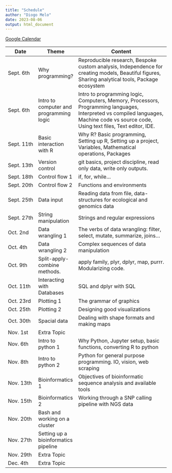 ```yaml
---
title: "Schedule"
author: "Diogo Melo"
date: 2023-08-06
output: html_document
---
```


[Google Calendar](https://calendar.google.com/calendar/u/0?cid=NTY0MjgxMDI1NjFlYWQ4MWY4NDI2NGQyMzQ3Mzg2OGNkYTVhNDA0YzY1MmNmNzI0ZWU5YjBhNWZhYzYwZTZkYkBncm91cC5jYWxlbmRhci5nb29nbGUuY29t)

| Date      | Theme                                   | Content                                                                                                                                                                     |
|-----------|-----------------------------------------|-----------------------------------------------------------------------------------------------------------------------------------------------------------------------------|
| Sept. 6th | Why programming?                        | Reproducible research, Bespoke custom analysis, Independence for creating models, Beautiful figures, Sharing analytical tools, Package ecosystem                              |
| Sept. 6th | Intro to computer and programming logic | Intro to programming logic, Computers, Memory, Processors, Programming languages, Interpreted vs compiled languages, Machine code vs source code, Using text files, Text editor, IDE. |
| Sept. 11th| Basic interaction with R                | Why R? Basic programming, Setting up R, Setting up a project, Variables, Mathematical operations, Packages                                                                 |
| Sept. 13th| Version control                         | git basics, project discipline, read only data, write only outputs.                                                                                                        |
| Sept. 18th| Control flow 1                          | if, for, while...                                                                                                                                                          |
| Sept. 20th| Control flow 2                          | Functions and environments                                                                                                                                                 |
| Sept. 25th| Data input                              | Reading data from file, data-structures for ecological and genomics data                                                                                                   |
| Sept. 27th| String manipulation                     | Strings and regular expressions                                                                                                                                            |
| Oct. 2nd  | Data wrangling 1                        | The verbs of data wrangling: filter, select, mutate, summarize, joins...                                                                                                   |
| Oct. 4th  | Data wrangling 2                        | Complex sequences of data manipulation                                                                                                                                     |
| Oct. 9th  | Split-apply-combine methods.            | apply family, plyr, dplyr, map, purrr. Modularizing code.                                                                                                                  |
| Oct. 11th | Interacting with Databases              | SQL and dplyr with SQL                                                                                                                                                     |
| Oct. 23rd | Plotting 1                              | The grammar of graphics                                                                                                                                                    |
| Oct. 25th | Plotting 2                              | Designing good visualizations                                                                                                                                              |
| Oct. 30th | Spacial data                            | Dealing with shape formats and making maps                                                                                                                                 |
| Nov. 1st  | Extra Topic                             |                                                                                                                                                                            |
| Nov. 6th  | Intro to python 1                       | Why Python, Jupyter setup, basic functions, converting R to python                                                                                                         |
| Nov. 8th  | Intro to python 2                       | Python for general purpose programming. IO, vision, web scraping                                                                                                           |
| Nov. 13th | Bioinformatics 1                        | Objectives of bioinformatic sequence analysis and available tools                                                                                                          |
| Nov. 15th | Bioinformatics 2                        | Working through a SNP calling pipeline with NGS data                                                                                                                       |
| Nov. 20th | Bash and working on a cluster           |                                                                                                                                                                            |
| Nov. 27th | Setting up a bioinformatics pipeline    |                                                                                                                                                                            |
| Nov. 29th | Extra Topic                             |                                                                                                                              |
| Dec. 4th  | Extra Topic                             |                                                                                                                                                                            |

